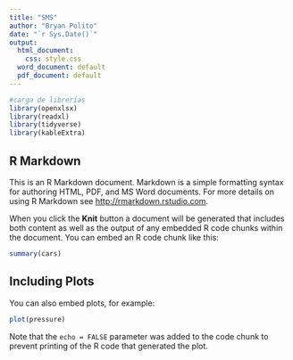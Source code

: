 ```yaml
---
title: "SMS"
author: "Bryan Polito"
date: "`r Sys.Date()`"
output:
  html_document:
    css: style.css
  word_document: default
  pdf_document: default
---
```


```r
#carga de librerías
library(openxlsx)
library(readxl)
library(tidyverse)
library(kableExtra)
```

## R Markdown

This is an R Markdown document. Markdown is a simple formatting syntax for authoring HTML, PDF, and MS Word documents. For more details on using R Markdown see <http://rmarkdown.rstudio.com>.

When you click the **Knit** button a document will be generated that includes both content as well as the output of any embedded R code chunks within the document. You can embed an R code chunk like this:

```r
summary(cars)
```

## Including Plots

You can also embed plots, for example:

```r
plot(pressure)
```

Note that the `echo = FALSE` parameter was added to the code chunk to prevent printing of the R code that generated the plot.
